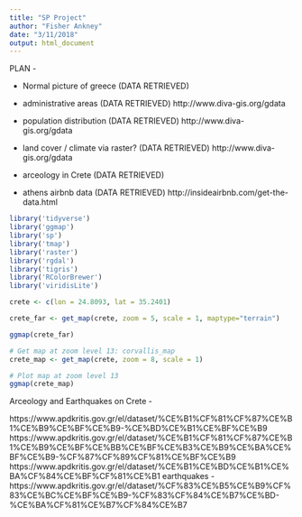 ```yaml
---
title: "SP Project"
author: "Fisher Ankney"
date: "3/11/2018"
output: html_document
---
```


PLAN - 

- Normal picture of greece (DATA RETRIEVED)

- administrative areas (DATA RETRIEVED)
http://www.diva-gis.org/gdata

- population distribution (DATA RETRIEVED)
http://www.diva-gis.org/gdata

- land cover / climate via raster? (DATA RETRIEVED)
http://www.diva-gis.org/gdata

- arceology in Crete (DATA RETRIEVED)

- athens airbnb data (DATA RETRIEVED)
http://insideairbnb.com/get-the-data.html

```r
library('tidyverse')    
library('ggmap')
library('sp')
library('tmap')
library('raster')
library('rgdal')
library('tigris')
library('RColorBrewer')
library('viridisLite')
```


```r
crete <- c(lon = 24.8093, lat = 35.2401)

crete_far <- get_map(crete, zoom = 5, scale = 1, maptype="terrain")

ggmap(crete_far)
```

```r
# Get map at zoom level 13: corvallis_map
crete_map <- get_map(crete, zoom = 8, scale = 1)

# Plot map at zoom level 13
ggmap(crete_map)
```

Arceology and Earthquakes on Crete - 

https://www.apdkritis.gov.gr/el/dataset/%CE%B1%CF%81%CF%87%CE%B1%CE%B9%CE%BF%CE%B9-%CE%BD%CE%B1%CE%BF%CE%B9
https://www.apdkritis.gov.gr/el/dataset/%CE%B1%CF%81%CF%87%CE%B1%CE%B9%CE%BF%CE%BB%CE%BF%CE%B3%CE%B9%CE%BA%CE%BF%CE%B9-%CF%87%CF%89%CF%81%CE%BF%CE%B9
https://www.apdkritis.gov.gr/el/dataset/%CE%B1%CE%BD%CE%B1%CE%BA%CF%84%CE%BF%CF%81%CE%B1
earthquakes - https://www.apdkritis.gov.gr/el/dataset/%CF%83%CE%B5%CE%B9%CF%83%CE%BC%CE%BF%CE%B9-%CF%83%CF%84%CE%B7%CE%BD-%CE%BA%CF%81%CE%B7%CF%84%CE%B7

```r
```


